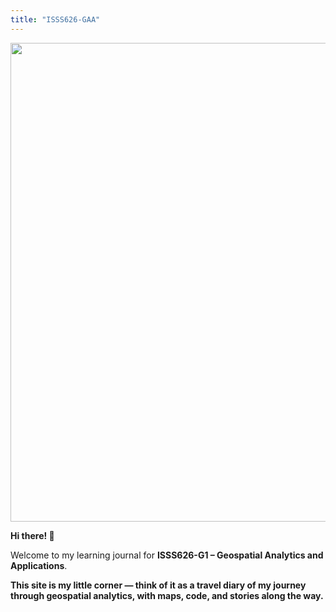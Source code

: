```yaml
---
title: "ISSS626-GAA"
---
```


![](images/clipboard-1791076201.png){width="766"}

**Hi there! 👋**

Welcome to my learning journal for **ISSS626-G1 – Geospatial Analytics and Applications**.

**This site is my little corner — think of it as a travel diary of my journey through geospatial analytics, with maps, code, and stories along the way.**
